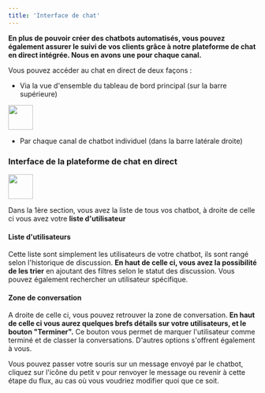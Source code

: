 ```yaml
---
title: 'Interface de chat'
---
```

**En plus de pouvoir créer des chatbots automatisés, vous pouvez également assurer le suivi de vos clients grâce à notre plateforme de chat en direct intégrée. Nous en avons une pour chaque canal.**

Vous pouvez accéder au chat en direct de deux façons :

- Via la vue d'ensemble du tableau de bord principal (sur la barre supérieure)

<img height="50" src="https://clickway.fr/wp-content/uploads/2024/03/SCR-20240317-puba-2-1.png" />

- Par chaque canal de chatbot individuel (dans la barre latérale droite)

### Interface de la plateforme de chat en direct

<img height="50" src="https://clickway.fr/wp-content/uploads/2024/03/SCR-20240317-pvjp.png" />

Dans la 1ère section, vous avez la liste de tous vos chatbot, à droite de celle ci vous avez votre **liste d'utilisateur**

#### Liste d'utilisateurs

Cette liste sont simplement les utilisateurs de votre chatbot, ils sont rangé selon l'historique de discussion. **En haut de celle ci, vous avez la possibilité de les trier** en ajoutant des filtres selon le statut des discussion. Vous pouvez également rechercher un utilisateur spécifique.

#### Zone de conversation

A droite de celle ci, vous pouvez retrouver la zone de conversation. **En haut de celle ci vous aurez quelques brefs détails sur votre utilisateurs, et le bouton "Terminer".** Ce bouton vous permet de marquer l'utilisateur comme terminé et de classer la conversations. D'autres options s'offrent également à vous.

Vous pouvez passer votre souris sur un message envoyé par le chatbot, cliquez sur l'icône du petit v pour renvoyer le message ou revenir à cette étape du flux, au cas où vous voudriez modifier quoi que ce soit.







